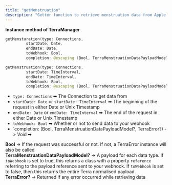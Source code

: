 ```yaml
---
title: "getMenstruation"
description: "Getter function to retrieve menstruation data from Apple Health"
---
```

**Instance method of TerraManager**

```swift swift
getMensturation(type: Connections, 
         startDate: Date, 
         endDate: Date, 
         toWebhook: Bool, 
         completion: @escaping (Bool, TerraMenstruationDataPayloadModel?, TerraError?) -> Void)

getMenstruation(type: Connections, 
         startDate: TimeInterval, 
         endDate: TimeInterval, 
         toWebhook: Bool, 
         completion: @escaping (Bool, TerraMenstruationDataPayloadModel?, TerraError?) -> Void)

```

*   `type: Connections` ➡ The Connection to get data from
*   `startDate: Date` or `startDate: TimeInterval` ➡ The beginning of the request in either Date or Unix Timestamp
*   `endDate: Date` or `endDate: TimeInterval` ➡ The end of the request in either Date or Unix Timestamp
*   `toWebhook: Bool` ➡ Whether or not to send data to your webhook
*   \`completion: (Bool, TerraMenstruationDataPayloadModel?, TerraError?) -> Void ➡

**Bool** -> If the request was successful or not. If not, a TerraError instance will also be called  
**TerraMenstruationDataPayloadModel?** -> A payload for each data type. If `toWebhook` is set to true, this returns a class with a property `reference` referring to the payload reference sent to your webhook. If `toWebhook` is set to false, then this returns the entire Terra normalised payload.  
**TerraError?** -> Returned if any error occurred while retrieving data



